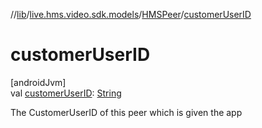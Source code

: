 //[lib](../../../index)/[live.hms.video.sdk.models](../index)/[HMSPeer](index)/[customerUserID](customer-user-i-d)

# customerUserID

[androidJvm]\
val [customerUserID](customer-user-i-d): [String](https://kotlinlang.org/api/latest/jvm/stdlib/kotlin/-string/index.html)

The CustomerUserID of this peer which is given the app
